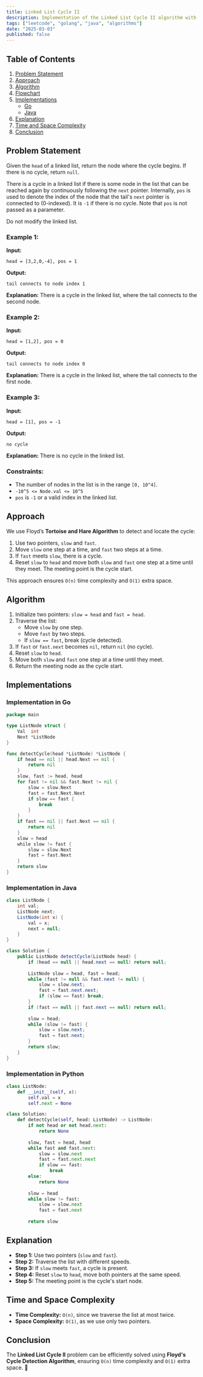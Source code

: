 ```yaml
---
title: Linked List Cycle II
description: Implementation of the Linked List Cycle II algorithm with Go and Java.
tags: ["leetcode", "golang", "java", "algorithms"]
date: "2025-03-03"
published: false
---
```


## Table of Contents

1. [Problem Statement](#problem-statement)
2. [Approach](#approach)
3. [Algorithm](#algorithm)
4. [Flowchart](#flowchart)
5. [Implementations](#implementations)
   - [Go](#implementation-in-go)
   - [Java](#implementation-in-java)
6. [Explanation](#explanation)
7. [Time and Space Complexity](#time-and-space-complexity)
8. [Conclusion](#conclusion)

## Problem Statement

Given the `head` of a linked list, return the node where the cycle begins. If there is no cycle, return `null`.

There is a cycle in a linked list if there is some node in the list that can be reached again by continuously following the `next` pointer. Internally, `pos` is used to denote the index of the node that the tail's `next` pointer is connected to (0-indexed). It is `-1` if there is no cycle. Note that `pos` is not passed as a parameter.

Do not modify the linked list.

### Example 1:

**Input:**
```  
head = [3,2,0,-4], pos = 1  
```
**Output:**
```  
tail connects to node index 1  
```
**Explanation:** There is a cycle in the linked list, where the tail connects to the second node.

### Example 2:

**Input:**
```  
head = [1,2], pos = 0  
```
**Output:**
```  
tail connects to node index 0  
```
**Explanation:** There is a cycle in the linked list, where the tail connects to the first node.

### Example 3:

**Input:**
```  
head = [1], pos = -1  
```
**Output:**
```  
no cycle  
```
**Explanation:** There is no cycle in the linked list.

### Constraints:

- The number of nodes in the list is in the range `[0, 10^4]`.
- `-10^5 <= Node.val <= 10^5`
- `pos` is `-1` or a valid index in the linked list.

## Approach

We use Floyd’s **Tortoise and Hare Algorithm** to detect and locate the cycle:

1. Use two pointers, `slow` and `fast`.
2. Move `slow` one step at a time, and `fast` two steps at a time.
3. If `fast` meets `slow`, there is a cycle.
4. Reset `slow` to `head` and move both `slow` and `fast` one step at a time until they meet. The meeting point is the cycle start.

This approach ensures `O(n)` time complexity and `O(1)` extra space.

## Algorithm

1. Initialize two pointers: `slow = head` and `fast = head`.
2. Traverse the list:
   - Move `slow` by one step.
   - Move `fast` by two steps.
   - If `slow == fast`, break (cycle detected).
3. If `fast` or `fast.next` becomes `nil`, return `nil` (no cycle).
4. Reset `slow` to `head`.
5. Move both `slow` and `fast` one step at a time until they meet.
6. Return the meeting node as the cycle start.

## Implementations

### Implementation in Go

```go
package main

type ListNode struct {
    Val  int
    Next *ListNode
}

func detectCycle(head *ListNode) *ListNode {
    if head == nil || head.Next == nil {
        return nil
    }
    slow, fast := head, head
    for fast != nil && fast.Next != nil {
        slow = slow.Next
        fast = fast.Next.Next
        if slow == fast {
            break
        }
    }
    if fast == nil || fast.Next == nil {
        return nil
    }
    slow = head
    while slow != fast {
        slow = slow.Next
        fast = fast.Next
    }
    return slow
}
```

### Implementation in Java

```java
class ListNode {
    int val;
    ListNode next;
    ListNode(int x) {
        val = x;
        next = null;
    }
}

class Solution {
    public ListNode detectCycle(ListNode head) {
        if (head == null || head.next == null) return null;
        
        ListNode slow = head, fast = head;
        while (fast != null && fast.next != null) {
            slow = slow.next;
            fast = fast.next.next;
            if (slow == fast) break;
        }
        if (fast == null || fast.next == null) return null;
        
        slow = head;
        while (slow != fast) {
            slow = slow.next;
            fast = fast.next;
        }
        return slow;
    }
}
```

### Implementation in Python

```python
class ListNode:
    def __init__(self, x):
        self.val = x
        self.next = None

class Solution:
    def detectCycle(self, head: ListNode) -> ListNode:
        if not head or not head.next:
            return None
        
        slow, fast = head, head
        while fast and fast.next:
            slow = slow.next
            fast = fast.next.next
            if slow == fast:
                break
        else:
            return None
        
        slow = head
        while slow != fast:
            slow = slow.next
            fast = fast.next
        
        return slow

```



## Explanation

- **Step 1:** Use two pointers (`slow` and `fast`).
- **Step 2:** Traverse the list with different speeds.
- **Step 3:** If `slow` meets `fast`, a cycle is present.
- **Step 4:** Reset `slow` to `head`, move both pointers at the same speed.
- **Step 5:** The meeting point is the cycle's start node.

## Time and Space Complexity

- **Time Complexity:** `O(n)`, since we traverse the list at most twice.
- **Space Complexity:** `O(1)`, as we use only two pointers.

## Conclusion

The **Linked List Cycle II** problem can be efficiently solved using **Floyd's Cycle Detection Algorithm**, ensuring `O(n)` time complexity and `O(1)` extra space. 🚀


